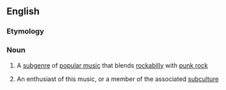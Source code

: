==English==

===Etymology===
{{blend|punk|rockabilly|lang=en}}

===Noun===
{{wikipedia}}
{{en-noun|-}}

# {{label|en|music genre}} A [[subgenre]] of [[popular music]] that blends [[rockabilly]] with [[punk rock]]
# An enthusiast of this music, or a member of the associated [[subculture]]